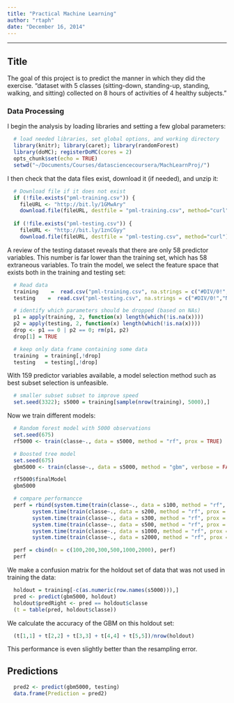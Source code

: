 ```yaml
---
title: "Practical Machine Learning"
author: "rtaph"
date: "December 16, 2014"
---
```


******************************
## Title
  
The goal of this project is to predict the manner in which they did the exercise. 
"dataset with 5 classes (sitting-down, standing-up, standing, walking, and sitting) collected on 8 hours of activities of 4 healthy subjects." 


### Data Processing
I begin the analysis by loading libraries and setting a few global parameters:
  
```r
  # load needed libraries, set global options, and working directory
  library(knitr); library(caret); library(randomForest)
  library(doMC); registerDoMC(cores = 2)
  opts_chunk$set(echo = TRUE)       
  setwd("~/Documents/Courses/datasciencecoursera/MachLearnProj/")
```

I then check that the data files exist, download it (if needed), and unzip it:

```r
  # Download file if it does not exist
  if (!file.exists("pml-training.csv")) {
    fileURL <- "http://bit.ly/1GMwAry"
    download.file(fileURL, destfile = "pml-training.csv", method="curl")}
  
  if (!file.exists("pml-testing.csv")) {
    fileURL <- "http://bit.ly/1znCGyy"
    download.file(fileURL, destfile = "pml-testing.csv", method="curl")}
```

A review of the testing dataset reveals that there are only 58 predictor variables. This number is far lower than the training set, which has 58 extraneous variables. To train the model, we select the feature space that exists both in the training and testing set:

```r
  # Read data
  training    =  read.csv("pml-training.csv", na.strings = c("#DIV/0!","NA"))
  testing    =  read.csv("pml-testing.csv", na.strings = c("#DIV/0!","NA"))

  # identify which parameters should be dropped (based on NAs)
  p1 = apply(training, 2, function(x) length(which(!is.na(x))))
  p2 = apply(testing, 2, function(x) length(which(!is.na(x))))
  drop <- p1 == 0 | p2 == 0; rm(p1, p2)
  drop[1] = TRUE

  # keep only data frame containing some data
  training  = training[,!drop]
  testing   = testing[,!drop]
```


With 159 predictor variables available, a model selection method such as best subset selection is unfeasible. 

```r
  # smaller subset subset to improve speed
  set.seed(3322); s5000 = training[sample(nrow(training), 5000),]
```

Now we train different models:

```r
  # Random forest model with 5000 observations
  set.seed(675)
  rf5000 <- train(classe~., data = s5000, method = "rf", prox = TRUE)
```

```r
  # Boosted tree model
  set.seed(675)
  gbm5000 <- train(classe~., data = s5000, method = "gbm", verbose = FALSE)
```




```r
  rf5000$finalModel
  gbm5000
```


```r
  # compare performancce
  perf = rbind(system.time(train(classe~., data = s100, method = "rf", prox = TRUE)),
        system.time(train(classe~., data = s200, method = "rf", prox = TRUE)),
        system.time(train(classe~., data = s300, method = "rf", prox = TRUE)),
        system.time(train(classe~., data = s500, method = "rf", prox = TRUE)),
        system.time(train(classe~., data = s1000, method = "rf", prox = TRUE)),
        system.time(train(classe~., data = s2000, method = "rf", prox = TRUE)))

  perf = cbind(n = c(100,200,300,500,1000,2000), perf)
  perf
```

We make a confusion matrix for the holdout set of data that was not used in training the data:

```r
  holdout = training[-c(as.numeric(row.names(s5000))),]
  pred <- predict(gbm5000, holdout)
  holdout$predRight <- pred == holdout$classe
  (t = table(pred, holdout$classe))
```

We calculate the accuracy of the GBM on this holdout set: 

```r
  (t[1,1] + t[2,2] + t[3,3] + t[4,4] + t[5,5])/nrow(holdout)
```

This performance is even slightly better than the resampling error.

## Predictions
```r
  pred2 <- predict(gbm5000, testing)
  data.frame(Prediction = pred2)
```